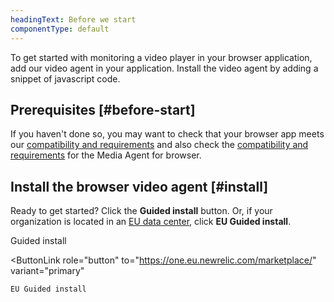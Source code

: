 ```yaml
---
headingText: Before we start
componentType: default
---
```


To get started with monitoring a video player in your browser application, add our video agent in your application. Install the video agent by adding a snippet of javascript code. 

## Prerequisites [#before-start]

If you haven't done so, you may want to check that your browser app meets our [compatibility and requirements](/docs/browser/new-relic-browser/getting-started/compatibility-requirements-browser-monitoring) and also check the [compatibility and requirements](/docs/streaming-video-&-ads/installation/browser/compatibility-requirements/media-agent-for-browser) for the Media Agent for browser.

## Install the browser video agent [#install]

Ready to get started? Click the <DNT>**Guided install**</DNT> button. Or, if your organization is located in an [EU data center](/docs/using-new-relic/welcome-new-relic/get-started/our-eu-us-region-data-centers), click <DNT>**EU Guided install**</DNT>.

<ButtonGroup>
  <ButtonLink
    role="button"
    to="https://onenr.io/0vwBaXDmEQp"
    variant="primary"
  >
    Guided install
  </ButtonLink>

  <ButtonLink
    role="button"
    to="https://one.eu.newrelic.com/marketplace/"
    variant="primary"
  >
    EU Guided install
  </ButtonLink>
</ButtonGroup>

